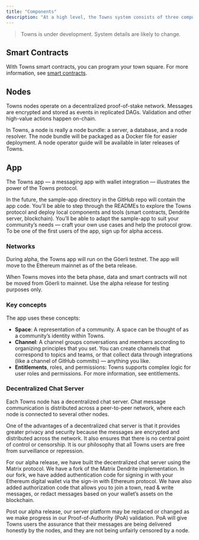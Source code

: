 ```yaml
---
title: "Components"
description: "At a high level, the Towns system consists of three components: smart contracts, a decentralized network of nodes, and the messaging app built on the Towns protocol."
---
```


> Towns is under development. System details are likely to change.

## Smart Contracts

With Towns smart contracts, you can program your town square. For more information, see [smart contracts](/smart-contracts).

## Nodes

Towns nodes operate on a decentralized proof-of-stake network. Messages are encrypted and stored as events in replicated DAGs. Validation and other high-value actions happen on-chain.

In Towns, a node is really a node bundle: a server, a database, and a node resolver. The node bundle will be packaged as a Docker file for easier deployment. A node operator guide will be available in later releases of Towns.

## App

The Towns app — a messaging app with wallet integration — illustrates the power of the Towns protocol.

In the future, the sample-app directory in the GitHub repo will contain the app code. You’ll be able to step through the READMEs to explore the Towns protocol and deploy local components and tools (smart contracts, Dendrite server, blockchain). You’ll be able to adapt the sample-app to suit your community’s needs — craft your own use cases and help the protocol grow. To be one of the first users of the app, sign up for alpha access.

### Networks

During alpha, the Towns app will run on the Göerli testnet. The app will move to the Ethereum mainnet as of the beta release.

When Towns moves into the beta phase, data and smart contracts will not be moved from Göerli to mainnet. Use the alpha release for testing purposes only.

### Key concepts

The app uses these concepts:

- **Space**: A representation of a community. A space can be thought of as a community’s identity within Towns.
- **Channel**: A channel groups conversations and members according to organizing principles that you set. You can create channels that correspond to topics and teams, or that collect data through integrations (like a channel of GitHub commits) — anything you like.
- **Entitlements**, roles, and permissions: Towns supports complex logic for user roles and permissions. For more information, see entitlements.

### Decentralized Chat Server

Each Towns node has a decentralized chat server. Chat message communication is distributed across a peer-to-peer network, where each node is connected to several other nodes.

One of the advantages of a decentralized chat server is that it provides greater privacy and security because the messages are encrypted and distributed across the network. It also ensures that there is no central point of control or censorship. It is our philosophy that all Towns users are free from surveillance or repression.

For our alpha release, we have built the decentralized chat server using the Matrix protocol. We have a fork of the Matrix Dendrite implementation. In our fork, we have added authentication code for signing in with your Ethereum digital wallet via the sign-in with Ethereum protocol. We have also added authorization code that allows you to join a town, read & write messages, or redact messages based on your wallet’s assets on the blockchain.

Post our alpha release, our server platform may be replaced or changed as we make progress in our Proof-of-Authority (PoA) validation. PoA will give Towns users the assurance that their messages are being delivered honestly by the nodes, and they are not being unfairly censored by a node.
